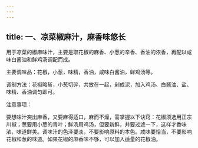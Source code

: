 ```yaml
---
---
---
```

title: 一、凉菜椒麻汁，麻香味悠长
---




用于凉菜的椒麻味汁，主要是取花椒的麻香、小葱的辛香、香油的浓香，再配以咸味白酱油和鲜鸡汤调配而成。

主要调味品：花椒，小葱，味精，香油，咸味白酱油，鲜鸡汤等。

调制方法：花椒略斩，小葱切碎，共放在一起，剁成泥，加入鸡汤、白酱油、盐、味精、香油调匀即可。

注意事项：

要想味汁突出麻香，又要麻得适口，麻而不燥，需掌握以下诀窍：花椒须选用正宗川椒；葱要用小葱的青叶；鲜汤用鸡汤，但要新鲜，并要过滤一下，这样才香味浓，味道鲜美。调味汁的色泽要淡，不要影响原料的本色。咸味要恰当，不要影响花椒和葱的味道。如果花椒的麻香味不够，可以加入适量的花椒油。